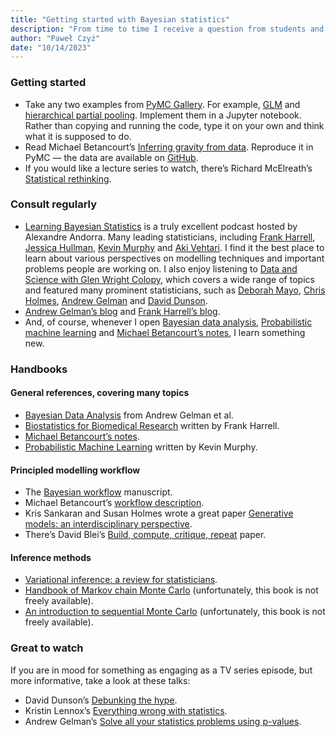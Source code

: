 ```yaml
---
title: "Getting started with Bayesian statistics"
description: "From time to time I receive a question from students and collaborators how to get started with Bayesian statistics. So here it comes: the list of my favourite resources!"
author: "Paweł Czyż"
date: "10/14/2023"
---
```


### Getting started

- Take any two examples from [PyMC Gallery](https://www.pymc.io/projects/examples/en/latest/gallery.html). For example, [GLM](https://www.pymc.io/projects/docs/en/stable/learn/core_notebooks/GLM_linear.html#glm-linear) and [hierarchical partial pooling](https://www.pymc.io/projects/examples/en/latest/case_studies/hierarchical_partial_pooling.html). Implement them in a Jupyter notebook. Rather than copying and running the code, type it on your own and think what it is supposed to do.
- Read Michael Betancourt's [Inferring gravity from data](https://betanalpha.github.io/assets/case_studies/falling.html). Reproduce it in PyMC --- the data are available on [GitHub](https://github.com/betanalpha/knitr_case_studies/tree/master/falling).
- If you would like a lecture series to watch, there's Richard McElreath's [Statistical rethinking](https://www.youtube.com/playlist?list=PLDcUM9US4XdPz-KxHM4XHt7uUVGWWVSus).

### Consult regularly

- [Learning Bayesian Statistics](https://learnbayesstats.com/) is a truly excellent podcast hosted by Alexandre Andorra. Many leading statisticians, including [Frank Harrell](https://player.captivate.fm/episode/234eae42-c1f9-44e5-84ac-bfeeea08d5ef), [Jessica Hullman](https://player.captivate.fm/episode/6ae4d4cb-5b94-47a1-8e31-ada93f33484e), [Kevin Murphy](https://player.captivate.fm/episode/ad61580d-844c-423e-b79e-56d21830e3c4) and [Aki Vehtari](https://player.captivate.fm/episode/7a3ff633-4a71-4af4-a5a6-2e578b48e9f4). I find it the best place to learn about various perspectives on modelling techniques and important problems people are working on. I also enjoy listening to [Data and Science with Glen Wright Colopy](https://www.podofasclepius.com/), which covers a wide range of topics and featured many prominent statisticians, such as [Deborah Mayo](https://youtu.be/MVHoE9V_X5g?feature=shared), [Chris Holmes](https://youtu.be/lvkT-i0ki4Y?feature=shared), [Andrew Gelman](https://youtu.be/R6mq5Esjzfw?feature=shared) and [David Dunson](https://youtu.be/-rWf0TvPyis?feature=shared).
- [Andrew Gelman's blog](https://statmodeling.stat.columbia.edu/) and [Frank Harrell's blog](https://www.fharrell.com/).
- And, of course, whenever I open [Bayesian data analysis](http://www.stat.columbia.edu/~gelman/book/), [Probabilistic machine learning](https://probml.github.io/pml-book/) and [Michael Betancourt's notes](https://betanalpha.github.io/writing/), I learn something new.


### Handbooks

#### General references, covering many topics
- [Bayesian Data Analysis](http://www.stat.columbia.edu/~gelman/book/) from Andrew Gelman et al.
- [Biostatistics for Biomedical Research](https://hbiostat.org/bbr/) written by Frank Harrell.
- [Michael Betancourt's notes](https://betanalpha.github.io/writing/).
- [Probabilistic Machine Learning](https://probml.github.io/pml-book/) written by Kevin Murphy.

#### Principled modelling workflow
- The [Bayesian workflow](https://arxiv.org/abs/2011.01808) manuscript.
- Michael Betancourt's [workflow description](https://betanalpha.github.io/assets/case_studies/principled_bayesian_workflow.html).
- Kris Sankaran and Susan Holmes wrote a great paper [Generative models: an interdisciplinary perspective](https://www.annualreviews.org/doi/abs/10.1146/annurev-statistics-033121-110134).
- There's David Blei's [Build, compute, critique, repeat](https://www.annualreviews.org/doi/abs/10.1146/annurev-statistics-022513-115657) paper.

#### Inference methods
- [Variational inference: a review for statisticians](https://arxiv.org/abs/1601.00670).
- [Handbook of Markov chain Monte Carlo](https://www.mcmchandbook.net/) (unfortunately, this book is not freely available).
- [An introduction to sequential Monte Carlo](https://link.springer.com/book/10.1007/978-3-030-47845-2) (unfortunately, this book is not freely available).

### Great to watch

If you are in mood for something as engaging as a TV series episode, but more informative, take a look at these talks:

- David Dunson's [Debunking the hype](https://youtu.be/UYp2GGo2KKU?feature=shared).
- Kristin Lennox's [Everything wrong with statistics](https://youtu.be/be2wuOaglFY?feature=shared).
- Andrew Gelman's [Solve all your statistics problems using p-values](https://youtu.be/ZmbrsbYwRWw?feature=shared).

